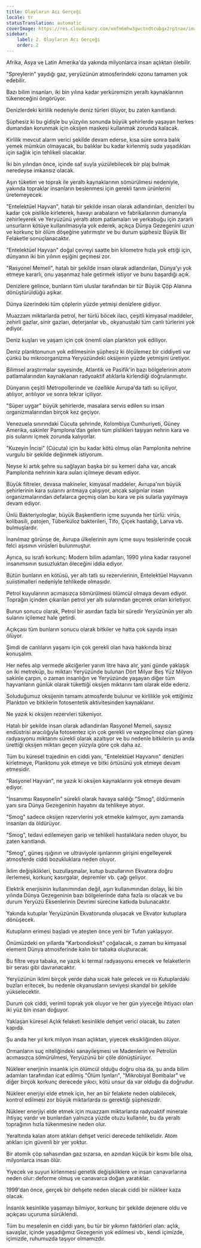 ```yaml
---
title: Olayların Acı Gerçeği
locale: tr
statusTranslation: automatic
coverImage: https://res.cloudinary.com/xmfm6mhw3gwctndtcubgx2rptnae/image/upload/v1741354419/small_cover_la_gran_rebelion_28716e29d2.webp
sidebar:
    label: 2. Olayların Acı Gerçeği
    order: 2
---
```

Afrika, Asya ve Latin Amerika'da yakında milyonlarca insan açlıktan ölebilir.

"Spreylerin" yaydığı gaz, yeryüzünün atmosferindeki ozonu tamamen yok edebilir.

Bazı bilim insanları, iki bin yılına kadar yerküremizin yeraltı kaynaklarının tükeneceğini öngörüyor.

Denizlerdeki kirlilik nedeniyle deniz türleri ölüyor, bu zaten kanıtlandı.

Şüphesiz ki bu gidişle bu yüzyılın sonunda büyük şehirlerde yaşayan herkes dumandan korunmak için oksijen maskesi kullanmak zorunda kalacak.

Kirlilik mevcut alarm verici şekilde devam ederse, kısa süre sonra balık yemek mümkün olmayacak, bu balıklar bu kadar kirlenmiş suda yaşadıkları için sağlık için tehlikeli olacaklar.

İki bin yılından önce, içinde saf suyla yüzülebilecek bir plaj bulmak neredeyse imkansız olacak.

Aşırı tüketim ve toprak ile yeraltı kaynaklarının sömürülmesi nedeniyle, yakında topraklar insanların beslenmesi için gerekli tarım ürünlerini üretemeyecek.

"Entelektüel Hayvan", hatalı bir şekilde insan olarak adlandırılan, denizleri bu kadar çok pislikle kirleterek, havayı arabaların ve fabrikalarının dumanıyla zehirleyerek ve Yeryüzünü yeraltı atom patlamaları ve yerkabuğu için zararlı unsurların kötüye kullanılmasıyla yok ederek, açıkça Dünya Gezegenini uzun ve korkunç bir ölüm döşeğine yatırmıştır ve bu durum şüphesiz Büyük Bir Felaketle sonuçlanacaktır.

"Entelektüel Hayvan" doğal çevreyi saatte bin kilometre hızla yok ettiği için, dünyanın iki bin yılının eşiğini geçmesi zor.

"Rasyonel Memeli", hatalı bir şekilde insan olarak adlandırılan, Dünya'yı yok etmeye kararlı, onu yaşanmaz hale getirmek istiyor ve bunu başardığı açık.

Denizlere gelince, bunların tüm uluslar tarafından bir tür Büyük Çöp Alanına dönüştürüldüğü aşikar.

Dünya üzerindeki tüm çöplerin yüzde yetmişi denizlere gidiyor.

Muazzam miktarlarda petrol, her türlü böcek ilacı, çeşitli kimyasal maddeler, zehirli gazlar, sinir gazları, deterjanlar vb., okyanustaki tüm canlı türlerini yok ediyor.

Deniz kuşları ve yaşam için çok önemli olan plankton yok ediliyor.

Deniz planktonunun yok edilmesinin şüphesiz ki ölçülemez bir ciddiyeti var çünkü bu mikroorganizma Yeryüzündeki oksijenin yüzde yetmişini üretiyor.

Bilimsel araştırmalar sayesinde, Atlantik ve Pasifik'in bazı bölgelerinin atom patlamalarından kaynaklanan radyoaktif atıklarla kirlendiği doğrulanmıştır.

Dünyanın çeşitli Metropollerinde ve özellikle Avrupa'da tatlı su içiliyor, atılıyor, arıtılıyor ve sonra tekrar içiliyor.

"Süper uygar" büyük şehirlerde, masalara servis edilen su insan organizmalarından birçok kez geçiyor.

Venezuela sınırındaki Cúcuta şehrinde, Kolombiya Cumhuriyeti, Güney Amerika, sakinler Pamplona'dan gelen tüm pislikleri taşıyan nehrin kara ve pis sularını içmek zorunda kalıyorlar.

"Kuzeyin İncisi" (Cúcuta) için bu kadar kötü olmuş olan Pamplonita nehrine vurgulu bir şekilde değinmek istiyorum.

Neyse ki artık şehre su sağlayan başka bir su kemeri daha var, ancak Pamplonita nehrinin kara suları içilmeye devam ediyor.

Büyük filtreler, devasa makineler, kimyasal maddeler, Avrupa'nın büyük şehirlerinin kara sularını arıtmaya çalışıyor, ancak salgınlar insan organizmalarından defalarca geçmiş olan bu kara ve pis sularla yayılmaya devam ediyor.

Ünlü Bakteriyologlar, büyük Başkentlerin içme suyunda her türlü: virüs, kolibasili, patojen, Tüberküloz bakterileri, Tifo, Çiçek hastalığı, Larva vb. bulmuşlardır.

İnanılmaz görünse de, Avrupa ülkelerinin aynı içme suyu tesislerinde çocuk felci aşısının virüsleri bulunmuştur.

Ayrıca, su israfı korkunç: Modern bilim adamları, 1990 yılına kadar rasyonel insanımsının susuzluktan öleceğini iddia ediyor.

Bütün bunların en kötüsü, yer altı tatlı su rezervlerinin, Entelektüel Hayvanın suiistimalleri nedeniyle tehlikede olmasıdır.

Petrol kuyularının acımasızca sömürülmesi ölümcül olmaya devam ediyor. Toprağın içinden çıkarılan petrol yer altı sularından geçerek onları kirletiyor.

Bunun sonucu olarak, Petrol bir asırdan fazla bir süredir Yeryüzünün yer altı sularını içilemez hale getirdi.

Açıkçası tüm bunların sonucu olarak bitkiler ve hatta çok sayıda insan ölüyor.

Şimdi de canlıların yaşamı için çok gerekli olan hava hakkında biraz konuşalım.

Her nefes alıp vermede akciğerler yarım litre hava alır, yani günde yaklaşık on iki metreküp, bu miktarı Yeryüzünde bulunan Dört Milyar Beş Yüz Milyon sakinle çarpın, o zaman insanlığın ve Yeryüzünde yaşayan diğer tüm hayvanların günlük olarak tükettiği oksijen miktarını tam olarak elde ederiz.

Soluduğumuz oksijenin tamamı atmosferde bulunur ve kirlilikle yok ettiğimiz Plankton ve bitkilerin fotosentetik aktivitesinden kaynaklanır.

Ne yazık ki oksijen rezervleri tükeniyor.

Hatalı bir şekilde insan olarak adlandırılan Rasyonel Memeli, sayısız endüstrisi aracılığıyla fotosentez için çok gerekli ve vazgeçilmez olan güneş radyasyonu miktarını sürekli olarak azaltıyor ve bu nedenle bitkilerin şu anda ürettiği oksijen miktarı geçen yüzyıla göre çok daha az.

Tüm bu küresel trajedinin en ciddi yanı, "Entelektüel Hayvanın" denizleri kirletmeye, Planktonu yok etmeye ve bitki örtüsünü yok etmeye devam etmesidir.

"Rasyonel Hayvan", ne yazık ki oksijen kaynaklarını yok etmeye devam ediyor.

"İnsanımsı Rasyonelin" sürekli olarak havaya saldığı "Smog", öldürmenin yanı sıra Dünya Gezegeninin hayatını da tehlikeye atıyor.

"Smog" sadece oksijen rezervlerini yok etmekle kalmıyor, aynı zamanda insanları da öldürüyor.

"Smog", tedavi edilemeyen garip ve tehlikeli hastalıklara neden oluyor, bu zaten kanıtlandı.

"Smog", güneş ışığının ve ultraviyole ışınlarının girişini engelleyerek atmosferde ciddi bozukluklara neden oluyor.

İklim değişiklikleri, buzullaşmalar, kutup buzullarının Ekvatora doğru ilerlemesi, korkunç kasırgalar, depremler vb. çağı geliyor.

Elektrik enerjisinin kullanımından değil, aşırı kullanımından dolayı, İki bin yılında Dünya Gezegeninin bazı bölgelerinde daha fazla ısı olacak ve bu durum Yeryüzü Eksenlerinin Devrimi sürecine katkıda bulunacaktır.

Yakında kutuplar Yeryüzünün Ekvatorunda oluşacak ve Ekvator kutuplara dönüşecek.

Kutupların erimesi başladı ve ateşten önce yeni bir Tufan yaklaşıyor.

Önümüzdeki on yıllarda "Karbondioksit" çoğalacak, o zaman bu kimyasal element Dünya atmosferinde kalın bir tabaka oluşturacak.

Bu filtre veya tabaka, ne yazık ki termal radyasyonu emecek ve felaketlerin bir serası gibi davranacaktır.

Yeryüzünün iklimi birçok yerde daha sıcak hale gelecek ve ısı Kutuplardaki buzları eritecek, bu nedenle okyanusların seviyesi skandal bir şekilde yükselecektir.

Durum çok ciddi, verimli toprak yok oluyor ve her gün yiyeceğe ihtiyacı olan iki yüz bin insan doğuyor.

Yaklaşan küresel Açlık felaketi kesinlikle dehşet verici olacak, bu zaten kapıda.

Şu anda her yıl kırk milyon insan açlıktan, yiyecek eksikliğinden ölüyor.

Ormanların suç niteliğindeki sanayileşmesi ve Madenlerin ve Petrolün acımasızca sömürülmesi, Yeryüzünü bir çöle dönüştürüyor.

Nükleer enerjinin insanlık için ölümcül olduğu doğru olsa da, şu anda bilim adamları tarafından icat edilmiş "Ölüm Işınları", "Mikrobiyal Bombalar" ve diğer birçok korkunç derecede yıkıcı, kötü unsur da var olduğu da doğrudur.

Nükleer enerjiyi elde etmek için, her an bir felakete neden olabilecek, kontrol edilmesi zor büyük miktarlarda ısı gerektiği şüphesizdir.

Nükleer enerjiyi elde etmek için muazzam miktarlarda radyoaktif minerale ihtiyaç vardır ve bunlardan yalnızca yüzde otuzu kullanılır, bu da yeraltı toprağının hızla tükenmesine neden olur.

Yeraltında kalan atom atıkları dehşet verici derecede tehlikelidir. Atom atıkları için güvenli bir yer yoktur.

Bir atomik çöp sahasından gaz sızarsa, en azından küçük bir kısmı bile olsa, milyonlarca insan ölür.

Yiyecek ve suyun kirlenmesi genetik değişikliklere ve insan canavarlarına neden olur: deforme olmuş ve canavarca doğan yaratıklar.

1999'dan önce, gerçek bir dehşete neden olacak ciddi bir nükleer kaza olacak.

İnsanlık kesinlikle yaşamayı bilmiyor, korkunç bir şekilde dejenere oldu ve açıkçası uçuruma sürüklendi.

Tüm bu meselenin en ciddi yanı, bu tür bir yıkımın faktörleri olan: açlık, savaşlar, içinde yaşadığımız Gezegenin yok edilmesi vb., kendi içimizde, içimizde, ruhumuzda taşıyor olmamızdır.

